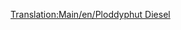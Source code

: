 [[Translation:Main/en/Ploddyphut Diesel]]{{en/-}}{{Template:Trains
|Image=[[File:en/Ploddyphutdiesel.png]]
|Cost=£18,750 ($37,500)
|Speed=120 kph (75 mph)
|Weight=95 t
|Power=1,400 hp (1,044 kW)
|Annual=£1,904 ($3,808)
|Designed=1972
|Lifespan=20 
|Capacity=N/A
|Description=The first diesel train for toyland, not much better than the the Mightymover Choo-Choo.
|Real-life= Fictional
}}